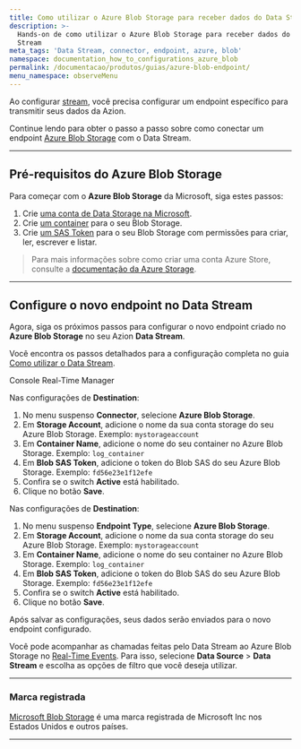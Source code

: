 ```yaml
---
title: Como utilizar o Azure Blob Storage para receber dados do Data Stream
description: >-
  Hands-on de como utilizar o Azure Blob Storage para receber dados do Data
  Stream
meta_tags: 'Data Stream, connector, endpoint, azure, blob'
namespace: documentation_how_to_configurations_azure_blob
permalink: /documentacao/produtos/guias/azure-blob-endpoint/
menu_namespace: observeMenu
---
```



<InterfaceNote />

Ao configurar [stream](/pt-br/documentacao/produtos/observe/data-stream/), você precisa configurar um endpoint específico para transmitir seus dados da Azion.

Continue lendo para obter o passo a passo sobre como conectar um endpoint [Azure Blob Storage](https://azure.microsoft.com/en-us/products/storage/blobs) com o Data Stream.

---

## Pré-requisitos do Azure Blob Storage

Para começar com o **Azure Blob Storage** da Microsoft, siga estes passos:

1. Crie [uma conta de Data Storage na Microsoft](https://portal.azure.com/#create/Microsoft.StorageAccount).
2. Crie [um container](https://learn.microsoft.com/en-us/azure/storage/blobs/storage-blob-container-create) para o seu Blob Storage.
3. Crie [um SAS Token](https://learn.microsoft.com/en-us/azure/storage/common/storage-sas-overview) para o seu Blob Storage com permissões para criar, ler, escrever e listar.

> Para mais informações sobre como criar uma conta Azure Store, consulte a [documentação da Azure Storage](https://learn.microsoft.com/en-us/azure/storage/).

---

## Configure o novo endpoint no Data Stream

Agora, siga os próximos passos para configurar o novo endpoint criado no **Azure Blob Storage** no seu Azion **Data Stream**.

Você encontra os passos detalhados para a configuração completa no guia [Como utilizar o Data Stream](/pt-br/documentacao/produtos/guias/como-usar-data-stream/).

<Tabs client:visible>
    <Fragment slot="tab.console">Console</Fragment>
    <Fragment slot="tab.rtm">Real-Time Manager</Fragment>

<Fragment slot="panel.console">

Nas configurações de **Destination**:

1. No menu suspenso **Connector**, selecione **Azure Blob Storage**.
2. Em **⁠Storage Account**, adicione o nome da sua conta storage do seu Azure Blob Storage. Exemplo: `mystorageaccount`
3. Em **Container Name**, adicione o nome do seu container no Azure Blob Storage. Exemplo: `log_container`
4. Em **Blob SAS Token**, adicione o token do Blob SAS do seu Azure Blob Storage. Exemplo: `fd56e23e1f12efe`
5. Confira se o switch **Active** está habilitado.
6. Clique no botão **Save**.

</Fragment>

<Fragment slot="panel.rtm">

Nas configurações de **Destination**:

1. No menu suspenso **Endpoint Type**, selecione **Azure Blob Storage**.
2. Em **⁠Storage Account**, adicione o nome da sua conta storage do seu Azure Blob Storage. Exemplo: `mystorageaccount`
3. Em **Container Name**, adicione o nome do seu container no Azure Blob Storage. Exemplo: `log_container`
4. Em **Blob SAS Token**, adicione o token do Blob SAS do seu Azure Blob Storage. Exemplo: `fd56e23e1f12efe`
5. Confira se o switch **Active** está habilitado.
6. Clique no botão **Save**.

</Fragment>
</Tabs>

Após salvar as configurações, seus dados serão enviados para o novo endpoint configurado.

Você pode acompanhar as chamadas feitas pelo Data⁠ Stream ao Azure Blob Storage no [Real-Time Events](/pt-br/documentacao/produtos/observe/real-time-events/). Para isso, selecione **Data Source** > **Data Stream** e escolha as opções de filtro que você deseja utilizar.

---

### Marca registrada

[Microsoft Blob Storage](https://www.microsoft.com/en-us/legal/intellectualproperty/Trademarks/) é uma marca registrada de Microsoft Inc nos Estados Unidos e outros países.




---

